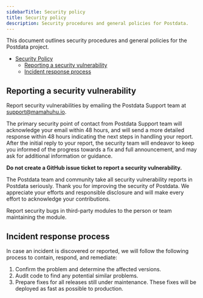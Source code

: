 ```yaml
---
sidebarTitle: Security policy
title: Security policy
description: Security procedures and general policies for Postdata.
---
```


This document outlines security procedures and general policies for the Postdata project.

- [Security Policy](#security-policy)
  - [Reporting a security vulnerability](#reporting-a-security-vulnerability)
  - [Incident response process](#incident-response-process)

## Reporting a security vulnerability

Report security vulnerabilities by emailing the Postdata Support team at support@mamahuhu.io.

The primary security point of contact from Postdata Support team will acknowledge your email within 48 hours, and will send a more detailed response within 48 hours indicating the next steps in handling your report. After the initial reply to your report, the security team will endeavor to keep you informed of the progress towards a fix and full announcement, and may ask for additional information or guidance.

**Do not create a GitHub issue ticket to report a security vulnerability.**

The Postdata team and community take all security vulnerability reports in Postdata seriously. Thank you for improving the security of Postdata. We appreciate your efforts and responsible disclosure and will make every effort to acknowledge your contributions.

Report security bugs in third-party modules to the person or team maintaining the module.

## Incident response process

In case an incident is discovered or reported, we will follow the following  process to contain, respond, and remediate:

1. Confirm the problem and determine the affected versions.
2. Audit code to find any potential similar problems.
3. Prepare fixes for all releases still under maintenance. These fixes will be deployed as fast as possible to production.
